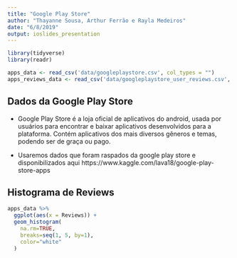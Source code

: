 ```yaml
---
title: "Google Play Store"
author: "Thayanne Sousa, Arthur Ferrão e Rayla Medeiros"
date: "6/8/2019"
output: ioslides_presentation
---
```


```r
library(tidyverse)
library(readr)

apps_data <- read_csv('data/googleplaystore.csv', col_types = "")
apps_reviews_data <- read_csv('data/googleplaystore_user_reviews.csv', col_types = "")

```

## Dados da Google Play Store

- Google Play Store é a loja oficial de aplicativos do android, usada por usuários para encontrar e baixar aplicativos desenvolvidos para a plataforma. Contém aplicativos dos mais diversos gêneros e temas, podendo ser de graça ou pago.

- Usaremos dados que foram raspados da google play store e disponibilizados aqui https://www.kaggle.com/lava18/google-play-store-apps

## Histograma de Reviews

```r
apps_data %>% 
  ggplot(aes(x = Reviews)) + 
  geom_histogram(
    na.rm=TRUE,
    breaks=seq(1, 5, by=1),
    color="white"
  )
```
